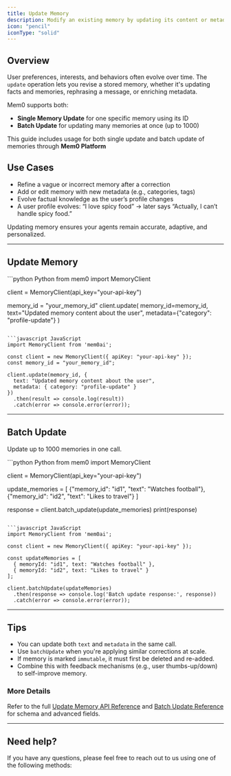 ```yaml
---
title: Update Memory
description: Modify an existing memory by updating its content or metadata.
icon: "pencil"
iconType: "solid"
---
```


## Overview

User preferences, interests, and behaviors often evolve over time. The `update` operation lets you revise a stored memory, whether it's updating facts and memories, rephrasing a message, or enriching metadata.

Mem0 supports both:
- **Single Memory Update** for one specific memory using its ID
- **Batch Update** for updating many memories at once (up to 1000)

This guide includes usage for both single update and batch update of memories through **Mem0 Platform**


## Use Cases

- Refine a vague or incorrect memory after a correction
- Add or edit memory with new metadata (e.g., categories, tags)
- Evolve factual knowledge as the user’s profile changes
- A user profile evolves: “I love spicy food” → later says “Actually, I can’t handle spicy food.”

Updating memory ensures your agents remain accurate, adaptive, and personalized.

---

## Update Memory

<CodeGroup>
```python Python
from mem0 import MemoryClient

client = MemoryClient(api_key="your-api-key")

memory_id = "your_memory_id"
client.update(
    memory_id=memory_id,
    text="Updated memory content about the user",
    metadata={"category": "profile-update"}
)
```

```javascript JavaScript
import MemoryClient from 'mem0ai';

const client = new MemoryClient({ apiKey: "your-api-key" });
const memory_id = "your_memory_id";

client.update(memory_id, {
  text: "Updated memory content about the user",
  metadata: { category: "profile-update" }
})
  .then(result => console.log(result))
  .catch(error => console.error(error));
```
</CodeGroup>

---

## Batch Update

Update up to 1000 memories in one call.

<CodeGroup>
```python Python
from mem0 import MemoryClient

client = MemoryClient(api_key="your-api-key")

update_memories = [
    {"memory_id": "id1", "text": "Watches football"},
    {"memory_id": "id2", "text": "Likes to travel"}
]

response = client.batch_update(update_memories)
print(response)
```

```javascript JavaScript
import MemoryClient from 'mem0ai';

const client = new MemoryClient({ apiKey: "your-api-key" });

const updateMemories = [
  { memoryId: "id1", text: "Watches football" },
  { memoryId: "id2", text: "Likes to travel" }
];

client.batchUpdate(updateMemories)
  .then(response => console.log('Batch update response:', response))
  .catch(error => console.error(error));
```
</CodeGroup>

---

## Tips

- You can update both `text` and `metadata` in the same call.
- Use `batchUpdate` when you're applying similar corrections at scale.
- If memory is marked `immutable`, it must first be deleted and re-added.
- Combine this with feedback mechanisms (e.g., user thumbs-up/down) to self-improve memory.


### More Details

Refer to the full [Update Memory API Reference](/api-reference/memory/update-memory) and [Batch Update Reference](/api-reference/memory/batch-update) for schema and advanced fields.

---

## Need help?
If you have any questions, please feel free to reach out to us using one of the following methods:

<Snippet file="get-help.mdx"/>
